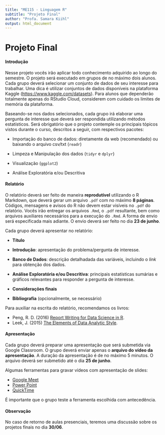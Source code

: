 ```yaml
---
title: "ME115 - Linguagem R"
subtitle: "Projeto Final"
author: "Profa. Samara Kiihl"
output: html_document
---
```


# Projeto Final

#### Introdução

Nesse projeto vocês irão aplicar todo conhecimento adquirido ao longo do semestre. 
O projeto será executado em grupos de no máximo dois alunos. Cada grupo deverá selecionar um conjunto de dados de seu interesse para trabalhar. Uma dica é utilizar conjuntos de dados disponíveis na plataforma Kaggle  ([https://www.kaggle.com/datasets](https://www.kaggle.com/datasets)). Para alunos que dependerão totalmente apenas do RStudio Cloud, considerem com cuidado os limites de memória da plataforma.

Baseando-se nos dados selecionados, cada grupo irá elaborar uma pergunta de interesse que deverá ser respondida utilizando métodos estatísticos. Será obrigatório que o projeto contemple os principais tópicos vistos durante o curso, descritos a seguir, com respectivos pacotes:

- Importação do banco de dados: diretamente da web (recomendado) ou baixando o arquivo csv/txt (`readr`)

- Limpeza e Manipulação dos dados (`tidyr` e `dplyr`)

- Visualização (`ggplot2`)

- Análise Exploratória e/ou Descritiva


#### Relatório

O relatório deverá ser feito de maneira **reprodutível** utilizando o R Markdown, que deverá gerar um arquivo `.pdf` com no máximo **8 páginas**. Códigos, mensagens e avisos do R não devem estar visíveis no `.pdf` do relatório. Vocês irão entregar os arquivos `.Rmd`, o `.pdf` resultante, bem como arquivos auxiliares necessários para a execução do `.Rmd`. A forma de envio será especificada mais adiante. O envio deverá ser feito no dia **23 de junho**.


Cada grupo deverá apresentar no relatório:

- **Título**

- **Introdução**: apresentação do problema/pergunta de interesse.

- **Banco de Dados**: descrição detalhadada das variáveis, incluindo o *link* para obtenção dos dados. 

- **Análise Exploratória e/ou Descritiva**: principais estatísticas sumárias e gráficos relevantes para responder a pergunta de interesse.

- **Considerações finais**

- **Bibliografia** (opcionalmente, se necessário)

Para auxiliar na escrita do relatório, recomendamos os livros:

* Peng, R. D. (2016) [Report Writing for Data Science in R](https://leanpub.com/reportwriting).
* Leek, J. (2015) [The Elements of Data Analytic Style](https://leanpub.com/datastyle).



#### Apresentação

Cada grupo deverá preparar uma apresentação que será submetida via Google Classroom. O grupo deverá enviar apenas o **arquivo do vídeo da apresentação**. A duração da apresentação é de no máximo 5 minutos. O arquivo deverá ser submetido até o dia **25 de junho**.

Algumas ferramentas para gravar vídeos com apresentação de slides:

* [Google Meet](https://drive.google.com/file/d/1L8zqWGjlsPzodWFkO-ZTVLp4QP5pIIn8/view)
* [Power Point](https://drive.google.com/file/d/1CcURCCdDrAfWwoKye9vRuwgNFK5yPoWk/view)
* [QuickTime](https://prezi.com/j8onzfdcywnl/criando-videos-com-o-quicktime/?utm_campaign=share&utm_medium=copy)

É importante que o grupo teste a ferramenta escolhida com antecedência.


#### Observação

No caso de retorno de aulas presenciais, teremos uma discussão sobre os projetos finais no dia **30/06**.

